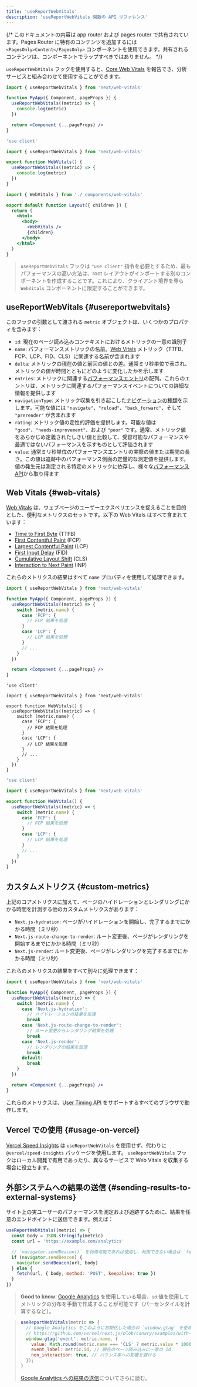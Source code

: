 ```yaml
---
title: 'useReportWebVitals'
description: 'useReportWebVitals 関数の API リファレンス'
---
```


{/* このドキュメントの内容は app router および pages router で共有されています。Pages Router に特有のコンテンツを追加するには `<PagesOnly>Content</PagesOnly>` コンポーネントを使用できます。共有されるコンテンツは、コンポーネントでラップすべきではありません。 */}

`useReportWebVitals` フックを使用すると、[Core Web Vitals](https://web.dev/vitals/) を報告でき、分析サービスと組み合わせて使用することができます。

<PagesOnly>

```jsx title="pages/_app.js"
import { useReportWebVitals } from 'next/web-vitals'

function MyApp({ Component, pageProps }) {
  useReportWebVitals((metric) => {
    console.log(metric)
  })

  return <Component {...pageProps} />
}
```

</PagesOnly>

<AppOnly>

```jsx title="app/_components/web-vitals.js"
'use client'

import { useReportWebVitals } from 'next/web-vitals'

export function WebVitals() {
  useReportWebVitals((metric) => {
    console.log(metric)
  })
}
```

```jsx title="app/layout.js"
import { WebVitals } from './_components/web-vitals'

export default function Layout({ children }) {
  return (
    <html>
      <body>
        <WebVitals />
        {children}
      </body>
    </html>
  )
}
```

> `useReportWebVitals` フックは `"use client"` 指令を必要とするため、最もパフォーマンスの高い方法は、root レイアウトがインポートする別のコンポーネントを作成することです。これにより、クライアント境界を専ら `WebVitals` コンポーネントに限定することができます。

</AppOnly>

## useReportWebVitals {#usereportwebvitals}

このフックの引数として渡される `metric` オブジェクトは、いくつかのプロパティを含みます：

- `id`: 現在のページ読み込みコンテキストにおけるメトリックの一意の識別子
- `name`: パフォーマンスメトリックの名前。[Web Vitals](#web-vitals) メトリック（TTFB、FCP、LCP、FID、CLS）に関連する名前が含まれます
- `delta`: メトリックの現在の値と前回の値との差。通常ミリ秒単位で表され、メトリックの値が時間とともにどのように変化したかを示します
- `entries`: メトリックに関連する[パフォーマンスエントリ](https://developer.mozilla.org/docs/Web/API/PerformanceEntry)の配列。これらのエントリは、メトリックに関連するパフォーマンスイベントについての詳細な情報を提供します
- `navigationType`: メトリック収集を引き起こした[ナビゲーションの種類](https://developer.mozilla.org/docs/Web/API/PerformanceNavigationTiming/type)を示します。可能な値には `"navigate"`、`"reload"`、`"back_forward"`、そして `"prerender"` が含まれます
- `rating`: メトリック値の定性的評価を提供します。可能な値は `"good"`、`"needs-improvement"`、および `"poor"` です。通常、メトリック値をあらかじめ定義されたしきい値と比較して、受容可能なパフォーマンスや最適ではないパフォーマンスを示すものとして評価されます
- `value`: 通常ミリ秒単位のパフォーマンスエントリの実際の値または期間の長さ。この値は追跡中のパフォーマンス側面の定量的な測定値を提供します。値の発生元は測定される特定のメトリックに依存し、様々な[パフォーマンス API](https://developer.mozilla.org/docs/Web/API/Performance_API)から取り得ます

## Web Vitals {#web-vitals}

[Web Vitals](https://web.dev/vitals/) は、ウェブページのユーザーエクスペリエンスを捉えることを目的とした、便利なメトリクスのセットです。以下の Web Vitals はすべて含まれています：

- [Time to First Byte](https://developer.mozilla.org/docs/Glossary/Time_to_first_byte) (TTFB)
- [First Contentful Paint](https://developer.mozilla.org/docs/Glossary/First_contentful_paint) (FCP)
- [Largest Contentful Paint](https://web.dev/lcp/) (LCP)
- [First Input Delay](https://web.dev/fid/) (FID)
- [Cumulative Layout Shift](https://web.dev/cls/) (CLS)
- [Interaction to Next Paint](https://web.dev/inp/) (INP)

これらのメトリクスの結果はすべて `name` プロパティを使用して処理できます。

<PagesOnly>

```jsx title="pages/_app.js"
import { useReportWebVitals } from 'next/web-vitals'

function MyApp({ Component, pageProps }) {
  useReportWebVitals((metric) => {
    switch (metric.name) {
      case 'FCP': {
        // FCP 結果を処理
      }
      case 'LCP': {
        // LCP 結果を処理
      }
      // ...
    }
  })

  return <Component {...pageProps} />
}
```

</PagesOnly>

<AppOnly>

<Tabs>
<TabItem value="tsx" label="TypeScript">

```tsx title="app/components/web-vitals.tsx" switcher
'use client'

import { useReportWebVitals } from 'next/web-vitals'

export function WebVitals() {
  useReportWebVitals((metric) => {
    switch (metric.name) {
      case 'FCP': {
        // FCP 結果を処理
      }
      case 'LCP': {
        // LCP 結果を処理
      }
      // ...
    }
  })
}
```
</TabItem>
<TabItem value="jsx" label="JavaScript">

```jsx title="app/components/web-vitals.js" switcher
'use client'

import { useReportWebVitals } from 'next/web-vitals'

export function WebVitals() {
  useReportWebVitals((metric) => {
    switch (metric.name) {
      case 'FCP': {
        // FCP 結果を処理
      }
      case 'LCP': {
        // LCP 結果を処理
      }
      // ...
    }
  })
}
```
</TabItem>
</Tabs>

</AppOnly>

<PagesOnly>

## カスタムメトリクス {#custom-metrics}

上記のコアメトリクスに加えて、ページのハイドレーションとレンダリングにかかる時間を計測する他のカスタムメトリクスがあります：

- `Next.js-hydration`: ページがハイドレーションを開始し、完了するまでにかかる時間（ミリ秒）
- `Next.js-route-change-to-render`: ルート変更後、ページがレンダリングを開始するまでにかかる時間（ミリ秒）
- `Next.js-render`: ルート変更後、ページがレンダリングを完了するまでにかかる時間（ミリ秒）

これらのメトリクスの結果をすべて別々に処理できます：

```jsx title="pages/_app.js"
import { useReportWebVitals } from 'next/web-vitals'

function MyApp({ Component, pageProps }) {
  useReportWebVitals((metric) => {
    switch (metric.name) {
      case 'Next.js-hydration':
        // ハイドレーションの結果を処理
        break
      case 'Next.js-route-change-to-render':
        // ルート変更からレンダリング結果を処理
        break
      case 'Next.js-render':
        // レンダリングの結果を処理
        break
      default:
        break
    }
  })

  return <Component {...pageProps} />
}
```

これらのメトリクスは、[User Timing API](https://caniuse.com/#feat=user-timing) をサポートするすべてのブラウザで動作します。

</PagesOnly>

## Vercel での使用 {#usage-on-vercel}

[Vercel Speed Insights](https://vercel.com/docs/speed-insights/quickstart) は `useReportWebVitals` を使用せず、代わりに `@vercel/speed-insights` パッケージを使用します。
`useReportWebVitals` フックはローカル開発で有用であったり、異なるサービスで Web Vitals を収集する場合に役立ちます。

## 外部システムへの結果の送信 {#sending-results-to-external-systems}

サイト上の実ユーザーのパフォーマンスを測定および追跡するために、結果を任意のエンドポイントに送信できます。例えば：

```js
useReportWebVitals((metric) => {
  const body = JSON.stringify(metric)
  const url = 'https://example.com/analytics'

  // `navigator.sendBeacon()` を利用可能であれば使用し、利用できない場合は `fetch()` をフォールバック。
  if (navigator.sendBeacon) {
    navigator.sendBeacon(url, body)
  } else {
    fetch(url, { body, method: 'POST', keepalive: true })
  }
})
```

> **Good to know**: [Google Analytics](https://analytics.google.com/analytics/web/) を使用している場合、`id` 値を使用してメトリックの分布を手動で作成することが可能です（パーセンタイルを計算するなど）。

> ```js
> useReportWebVitals(metric => {
>   // Google Analytics をこのように初期化した場合の `window.gtag` を使用する：
>   // https://github.com/vercel/next.js/blob/canary/examples/with-google-analytics
>   window.gtag('event', metric.name, {
>     value: Math.round(metric.name === 'CLS' ? metric.value * 1000 : metric.value), // 値は整数でなければならない
>     event_label: metric.id, // 現在のページ読み込みに一意の id
>     non_interaction: true, // バウンス率への影響を避ける
>   });
> }
> ```
>
> [Google Analytics への結果の送信](https://github.com/GoogleChrome/web-vitals#send-the-results-to-google-analytics)についてさらに読む。